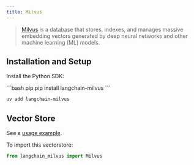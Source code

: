 ```yaml
---
title: Milvus
---
```


>[Milvus](https://milvus.io/docs/overview.md) is a database that stores, indexes, and manages
> massive embedding vectors generated by deep neural networks and other machine learning (ML) models.


## Installation and Setup

Install the Python SDK:

<CodeGroup>
```bash pip
pip install langchain-milvus
```

```bash uv
uv add langchain-milvus
```
</CodeGroup>

## Vector Store

See a [usage example](/oss/python/integrations/vectorstores/milvus).

To import this vectorstore:
```python
from langchain_milvus import Milvus
```
